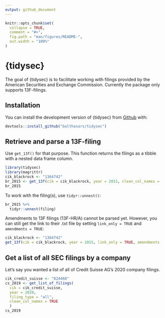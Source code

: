 ```yaml
---
output: github_document
---
```


<!-- README.md is generated from README.Rmd. Please edit that file -->

```r
knitr::opts_chunk$set(
  collapse = TRUE,
  comment = "#>",
  fig.path = "man/figures/README-",
  out.width = "100%"
)
```

# {tidysec}

<!-- badges: start -->
<!-- badges: end -->

The goal of {tidysec} is to facilitate working with filings provided by the American Securities and Exchange Commission. Currently the package only supports 13F-filings.

## Installation

You can install the development version of {tidysec} from [Github](https://github.com/balthasars/tidysec) with:

``` r
devtools::install_github("balthasars/tidysec")
```

## Retrieve and parse a 13F-filing

Use `get_13f()` for that purpose.
This function returns the filings as a tibble with a nested data frame column.

```r
library(tidysec)
library(magrittr)
cik_blackrock <- "1364742"
br_2015 <- get_13f(cik = cik_blackrock, year = 2015, clean_col_names = FALSE, amendments = FALSE)
br_2015
```

To work with the filing(s), use `tidyr::unnest()`:

```r
br_2015 %>% 
  tidyr::unnest(filing)
```


Amendments to 13F filings (13F-HR/A) cannot be parsed yet.
However, you can still get the link to their .txt file by setting `link_only = TRUE` and `amendments = TRUE`:

```r
cik_blackrock <- "1364742"
get_13f(cik = cik_blackrock, year = 2015, link_only = TRUE, amendments = TRUE)
```


## Get a list of all SEC filings by a company

Let's say you wanted a list of all of Credit Suisse AG's 2020 company filings. 

```r
cik_credit_suisse <- "824468"
cs_2019 <- get_list_of_filings(
  cik = cik_credit_suisse, 
  year = 2020, 
  filing_type = "all",
  clean_col_names = TRUE 
  )
cs_2019
```
